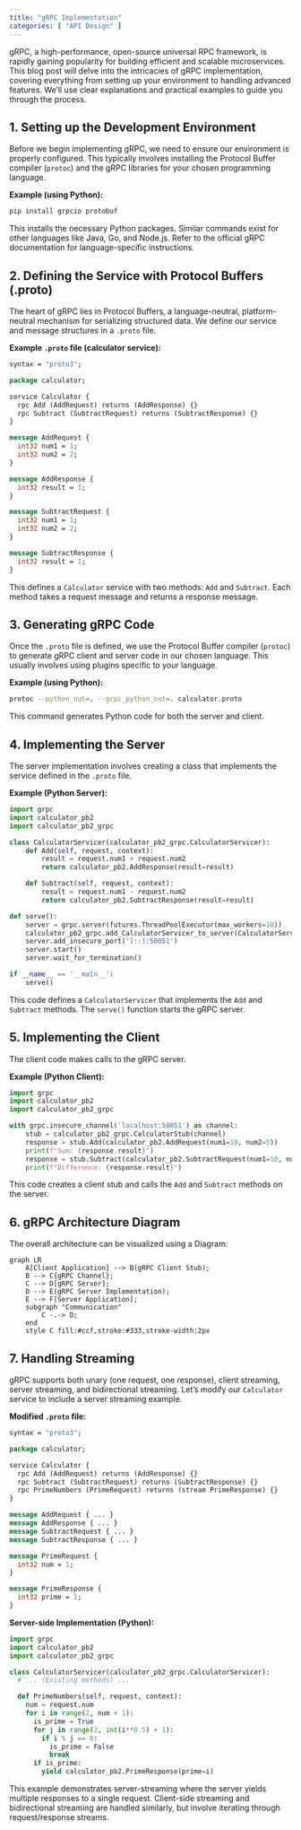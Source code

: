 ```yaml
---
title: "gRPC Implementation"
categories: [ "API Design" ]
---
```



gRPC, a high-performance, open-source universal RPC framework, is rapidly gaining popularity for building efficient and scalable microservices.  This blog post will delve into the intricacies of gRPC implementation, covering everything from setting up your environment to handling advanced features. We'll use clear explanations and practical examples to guide you through the process.

## 1. Setting up the Development Environment

Before we begin implementing gRPC, we need to ensure our environment is properly configured. This typically involves installing the Protocol Buffer compiler (`protoc`) and the gRPC libraries for your chosen programming language.

**Example (using Python):**

```bash
pip install grpcio protobuf
```

This installs the necessary Python packages.  Similar commands exist for other languages like Java, Go, and Node.js.  Refer to the official gRPC documentation for language-specific instructions.


## 2. Defining the Service with Protocol Buffers (.proto)

The heart of gRPC lies in Protocol Buffers, a language-neutral, platform-neutral mechanism for serializing structured data.  We define our service and message structures in a `.proto` file.

**Example `.proto` file (calculator service):**

```protobuf
syntax = "proto3";

package calculator;

service Calculator {
  rpc Add (AddRequest) returns (AddResponse) {}
  rpc Subtract (SubtractRequest) returns (SubtractResponse) {}
}

message AddRequest {
  int32 num1 = 1;
  int32 num2 = 2;
}

message AddResponse {
  int32 result = 1;
}

message SubtractRequest {
  int32 num1 = 1;
  int32 num2 = 2;
}

message SubtractResponse {
  int32 result = 1;
}
```

This defines a `Calculator` service with two methods: `Add` and `Subtract`. Each method takes a request message and returns a response message.


## 3. Generating gRPC Code

Once the `.proto` file is defined, we use the Protocol Buffer compiler (`protoc`) to generate gRPC client and server code in our chosen language.  This usually involves using plugins specific to your language.

**Example (using Python):**

```bash
protoc --python_out=. --grpc_python_out=. calculator.proto
```

This command generates Python code for both the server and client.


## 4. Implementing the Server

The server implementation involves creating a class that implements the service defined in the `.proto` file.

**Example (Python Server):**

```python
import grpc
import calculator_pb2
import calculator_pb2_grpc

class CalculatorServicer(calculator_pb2_grpc.CalculatorServicer):
    def Add(self, request, context):
        result = request.num1 + request.num2
        return calculator_pb2.AddResponse(result=result)

    def Subtract(self, request, context):
        result = request.num1 - request.num2
        return calculator_pb2.SubtractResponse(result=result)

def serve():
    server = grpc.server(futures.ThreadPoolExecutor(max_workers=10))
    calculator_pb2_grpc.add_CalculatorServicer_to_server(CalculatorServicer(), server)
    server.add_insecure_port('[::]:50051')
    server.start()
    server.wait_for_termination()

if __name__ == '__main__':
    serve()
```

This code defines a `CalculatorServicer` that implements the `Add` and `Subtract` methods.  The `serve()` function starts the gRPC server.


## 5. Implementing the Client

The client code makes calls to the gRPC server.

**Example (Python Client):**

```python
import grpc
import calculator_pb2
import calculator_pb2_grpc

with grpc.insecure_channel('localhost:50051') as channel:
    stub = calculator_pb2_grpc.CalculatorStub(channel)
    response = stub.Add(calculator_pb2.AddRequest(num1=10, num2=5))
    print(f"Sum: {response.result}")
    response = stub.Subtract(calculator_pb2.SubtractRequest(num1=10, num2=5))
    print(f"Difference: {response.result}")
```

This code creates a client stub and calls the `Add` and `Subtract` methods on the server.


## 6.  gRPC Architecture Diagram

The overall architecture can be visualized using a Diagram:

```mermaid
graph LR
    A[Client Application] --> B(gRPC Client Stub);
    B --> C{gRPC Channel};
    C --> D[gRPC Server];
    D --> E(gRPC Server Implementation);
    E --> F[Server Application];
    subgraph "Communication"
        C -.-> D;
    end
    style C fill:#ccf,stroke:#333,stroke-width:2px
```


## 7. Handling Streaming

gRPC supports both unary (one request, one response), client streaming, server streaming, and bidirectional streaming. Let's modify our `Calculator` service to include a server streaming example.

**Modified `.proto` file:**

```protobuf
syntax = "proto3";

package calculator;

service Calculator {
  rpc Add (AddRequest) returns (AddResponse) {}
  rpc Subtract (SubtractRequest) returns (SubtractResponse) {}
  rpc PrimeNumbers (PrimeRequest) returns (stream PrimeResponse) {}
}

message AddRequest { ... }
message AddResponse { ... }
message SubtractRequest { ... }
message SubtractResponse { ... }

message PrimeRequest {
  int32 num = 1;
}

message PrimeResponse {
  int32 prime = 1;
}
```


**Server-side Implementation (Python):**

```python
import grpc
import calculator_pb2
import calculator_pb2_grpc

class CalculatorServicer(calculator_pb2_grpc.CalculatorServicer):
  # ... (Existing methods) ...

  def PrimeNumbers(self, request, context):
    num = request.num
    for i in range(2, num + 1):
      is_prime = True
      for j in range(2, int(i**0.5) + 1):
        if i % j == 0:
          is_prime = False
          break
      if is_prime:
        yield calculator_pb2.PrimeResponse(prime=i)
```

This example demonstrates server-streaming where the server yields multiple responses to a single request.  Client-side streaming and bidirectional streaming are handled similarly, but involve iterating through request/response streams.





